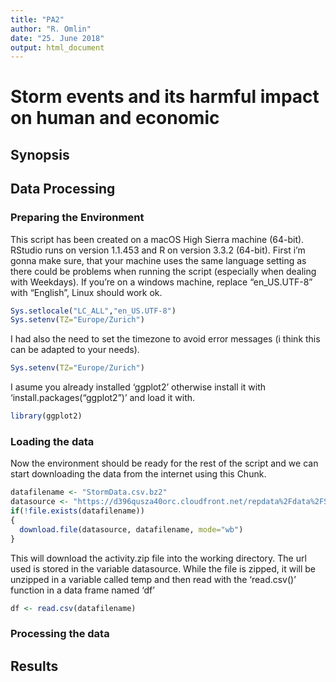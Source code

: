 ```yaml
---
title: "PA2"
author: "R. Omlin"
date: "25. June 2018"
output: html_document
---
```


# Storm events and its harmful impact on human and economic

## Synopsis

## Data Processing
### Preparing the Environment
This script has been created on a macOS High Sierra machine (64-bit). RStudio runs on version 1.1.453 and R on version 3.3.2 (64-bit).
First i'm gonna make sure, that your machine uses the same language setting as there could be problems when running the script (especially when dealing with Weekdays). If you're on a windows machine, replace "en_US.UTF-8" with "English", Linux should work ok.
```r
Sys.setlocale("LC_ALL","en_US.UTF-8")
Sys.setenv(TZ="Europe/Zurich")
```

I had also the need to set the timezone to avoid error messages (i think this can be adapted to your needs).
```r
Sys.setenv(TZ="Europe/Zurich")
```
I asume you already installed 'ggplot2' otherwise install it with 'install.packages("ggplot2")' and load it with.
```r
library(ggplot2)
```

### Loading the data
Now the environment should be ready for the rest of the script and we can start downloading the data from the internet using this Chunk.
```r
datafilename <- "StormData.csv.bz2" 
datasource <- "https://d396qusza40orc.cloudfront.net/repdata%2Fdata%2FStormData.csv.bz2"
if(!file.exists(datafilename))
{
  download.file(datasource, datafilename, mode="wb")
}
```

This will download the activity.zip file into the working directory. The url used is stored in the variable datasource.
While the file is zipped, it will be unzipped in a variable called temp and then read with the 'read.csv()' function in a data frame named 'df'
```r
df <- read.csv(datafilename)
```

### Processing the data

## Results
